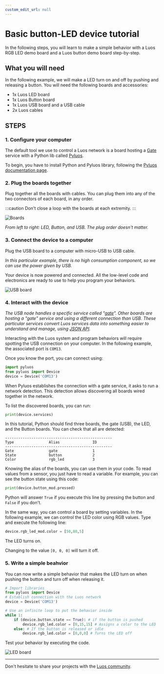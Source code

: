 ```yaml
---
custom_edit_url: null
---
```



# Basic button-LED device tutorial

In the following steps, you will learn to make a simple behavior with a Luos RGB LED demo board and a Luos button demo board step-by-step.

## What you will need

In the following example, we will make a LED turn on and off by pushing and releasing a button. You will need the following boards and accessories:

- 1x Luos LED board
- 1x Luos Button board
- 1x Luos USB board and a USB cable
- 2x Luos cables

## STEPS

### 1. Configure your computer

The default tool we use to control a Luos network is a board hosting a [Gate](/docs/tools/gate) service with a Python lib called [Pyluos](/docs/tools/pyluos).

To begin, you have to install Python and Pyluos library, following the [Pyluos documentation page](/docs/tools/pyluos).

### 2. Plug the boards together

Plug together all the boards with cables. You can plug them into any of the two connectors of each board, in any order.

:::caution
Don't close a loop with the boards at each extremity.
:::

![Boards](/img/quickstart-1.png)

_From left to right: LED, Button, and USB. The plug order doesn't matter._

### 3. Connect the device to a computer

Plug the USB board to a computer with micro-USB to USB cable.

_In this particular example, there is no high consumption component, so we can use the power given by USB._

Your device is now powered and connected. All the low-level code and electronics are ready to use to help you program your behaviors.

![USB board](/img/quickstart-2.png)

### 4. Interact with the device

_The USB node handles a specific service called "[gate](/docs/tools/gate)". Other boards are hosting a "gate" service and using a different connection than USB. These particular services convert Luos services data into something easier to understand and manage, using [JSON API](/docs/api/api-json)._

Interacting with the Luos system and program behaviors will require spotting the USB connection on your computer. In the following example, the associated port is `COM13`.

Once you know the port, you can connect using:

```python
import pyluos
from pyluos import Device
device = Device('COM13')
```

When Pyluos establishes the connection with a gate service, it asks to run a network detection. This detection allows discovering all boards wired together in the network.

To list the discovered boards, you can run:

```python
print(device.services)
```

In this tutorial, Python should find three boards, the gate (USB), the LED, and the Button boards. You can check that all are detected:

```AsciiDoc
-------------------------------------------------
Type                Alias               ID
-------------------------------------------------
Gate                gate                1
State               button              2
Color               rgb_led             3
```

Knowing the alias of the boards, you can use them in your code.
To read values from a sensor, you just have to read a variable. For example, you can see the button state using this code:

```python
print(device.button_mod.pressed)
```

Python will answer `True` if you execute this line by pressing the button and `False` if you don't.

In the same way, you can control a board by setting variables.
In the following example, we can control the LED color using RGB values. Type and execute the following line:

```python
device.rgb_led_mod.color = [50,80,5]
```

The LED turns on.

Changing to the value `[0, 0, 0]` will turn it off.

### 5. Write a simple beahvior

You can now write a simple behavior that makes the LED turn on when pushing the button and turn off when releasing it.

```python
# Import libraries
from pyluos import Device
# Establish connection with the Luos network
device = Device('COM13')

# Use an infinite loop to put the behavior inside
while 1:
    if (device.button.state == True): # if the button is pushed
        device.rgb_led.color = [0,15,15] # Assigns a color to the LED
    else: # If the button is released or idle
        device.rgb_led.color = [0,0,0] # Turns the LED off
```

Test your behavior by executing the code.

![LED board](/img/quickstart-3.png)

---

Don't hesitate to share your projects with the <a href="https://www.reddit.com/r/Luos/" target="_blank">Luos community<IconExternalLink width="10"></IconExternalLink></a>.
